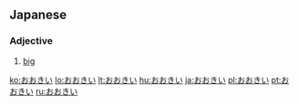 ==Japanese==

===Adjective===
{{ja-adj|decl=い}}

# {{ja-def|大きい}} [[big]]

[[ko:おおきい]]
[[lo:おおきい]]
[[lt:おおきい]]
[[hu:おおきい]]
[[ja:おおきい]]
[[pl:おおきい]]
[[pt:おおきい]]
[[ru:おおきい]]